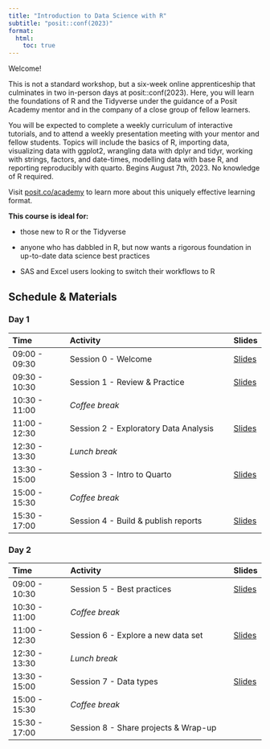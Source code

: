 ```yaml
---
title: "Introduction to Data Science with R"
subtitle: "posit::conf(2023)"
format: 
  html:
    toc: true
---
```


Welcome!

This is not a standard workshop, but a six-week online apprenticeship that culminates in two in-person days at posit::conf(2023). Here, you will learn the foundations of R and the Tidyverse under the guidance of a Posit Academy mentor and in the company of a close group of fellow learners. 

You will be expected to complete a weekly curriculum of interactive tutorials, and to attend a weekly presentation meeting with your mentor and fellow students. Topics will include the basics of R, importing data, visualizing data with ggplot2, wrangling data with dplyr and tidyr, working with strings, factors, and date-times, modelling data with base R, and reporting reproducibly with quarto. Begins August 7th, 2023. No knowledge of R required. 

Visit [posit.co/academy](https://posit.co/products/enterprise/academy/) to learn more about this uniquely effective learning format.

**This course is ideal for:**

* those new to R or the Tidyverse

* anyone who has dabbled in R, but now wants a rigorous foundation in up-to-date data science best practices

* SAS and Excel users looking to switch their workflows to R

## Schedule & Materials

### Day 1

| Time          | Activity                              | Slides
| :------------ | :------------------------------------ | :----- |
| 09:00 - 09:30 | Session 0 - Welcome                   | [Slides](https://intro-tidyverse-2023.netlify.app/_slides/session01-welcome-slides.html){target="_blank" rel="noopener noreferrer"}
| 09:30 - 10:30 | Session 1 - Review & Practice         | [Slides](https://intro-tidyverse-2023.netlify.app/_slides/session01-practice-slides.html){target="_blank" rel="noopener noreferrer"}|
| 10:30 - 11:00 | *Coffee break*                        |  |
| 11:00 - 12:30 | Session 2 - Exploratory Data Analysis | [Slides](https://github.com/posit-conf-2023/r-intro/blob/main/slides/session02-eda.pdf){target="_blank" rel="noopener noreferrer"} |
| 12:30 - 13:30 | *Lunch break*                         |  |
| 13:30 - 15:00 | Session 3 - Intro to Quarto           | [Slides](https://intro-tidyverse-2023.netlify.app/_slides/session03-quarto.html){target="_blank" rel="noopener noreferrer"} |
| 15:00 - 15:30 | *Coffee break*                        |  |
| 15:30 - 17:00 | Session 4 - Build & publish reports   | [Slides](https://github.com/posit-conf-2023/r-intro/blob/main/slides/session04-reports.pdf){target="_blank" rel="noopener noreferrer"}  |

### Day 2

| Time          | Activity                             | Slides
| :------------ | :----------------------------------- | :----- |
| 09:00 - 10:30 | Session 5 - Best practices           | [Slides](https://github.com/posit-conf-2023/r-intro/blob/main/slides/session05-best-practices.pdf){target="_blank" rel="noopener noreferrer"} |
| 10:30 - 11:00 | *Coffee break*                       |  |
| 11:00 - 12:30 | Session 6 - Explore a new data set   | [Slides](https://github.com/posit-conf-2023/r-intro/blob/main/slides/session06-new-data.pdf){target="_blank" rel="noopener noreferrer"} |
| 12:30 - 13:30 | *Lunch break*                        |  |
| 13:30 - 15:00 | Session 7 - Data types               | [Slides](https://intro-tidyverse-2023.netlify.app/_slides/session07-types-slides.html){target="_blank" rel="noopener noreferrer"} |
| 15:00 - 15:30 | *Coffee break*                       |  |
| 15:30 - 17:00 | Session 8 - Share projects & Wrap-up |  |
